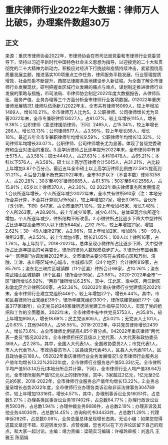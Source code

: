 # 重庆律师行业2022年大数据：律师万人比破5，办理案件数超30万
## 正文
来源：重庆市律师协会2022年，市律师协会在市司法局党委和市律师行业党委领导下，坚持以习近平新时代中国特色社会主义思想为指导，以迎接党的二十大和贯彻党的二十大精神为新动力，积极应对经济下行挑战和疫情持续冲击，紧紧围绕高质量发展主题，推进落实100项重点工作任务，律师服务平稳发展，行业管理提质增效，社会形象不断提升，西部法律服务高地建设步入新征程。为全面了解全市律师行业发展现状，研判把握本区域行业发展的痛点与难点，谋划制定推进律师行业发展的策略与措施，市司法局、市律师协会制定2022年度大数据报告，从律师队伍、服务产值、业务办理等三个方面分析全市律师行业各项数据。012022年重庆律师发展情况1.律师队伍添新力2022年末，全市共有律师16069人，较上年增加1489人，增长10.21%。全市律师万人比为5。2.公职律师、公司律师增长尤为显著2022年末，全市专兼职律师13027人，占81.07%，较上年增长1115人，增长9.36%；公职律师（含法律援助律师，下同）2465人，占15.34%，较上年增长286人，增长13.13%；公司律师577人，占3.59%，较上年增长88人，增长18%。最近五年全市专兼职律师年均增长9.59%，公职律师年均增长13.32%，公司律师年均增长33.07%，公职律师、公司律师增长尤为显著，体现了各级党委政府和企业对法治的重视。3.高学历律师占比逐年提升2022年末，全市律师中有博士575人，占3.58%；硕士4440人，占27.63%；本科10478人，占65.21%；本科以下576人，占3.58%。硕士以上高学历律师合计5015人，占31.21%，占比较上年增加3.87个百分点。最近五年全市硕士以上高学历律师比例由22.59%提高到31.21%。4.后备力量不断充实2022年末，全市30岁以下（不含本数）律师3258人，占20.28%；30岁至49岁律师9885人，占61.51%；50岁至64岁2556人，占15.91%；65岁以上律师370人，占2.30%。02 2022年重庆律师事务所发展情况1.合伙所逐年增长，个人所逐年减少2022年末，全市共有律所910家（注：本地分所合并计算，不合并计算则为955家），较上年增加27家，增长3.06%。合伙所（含分所，下同）647家，占全市律所71.10%，较上年增加45家，增长7.48%；个人所263家，占28.90%，较上年减少18家，减少6.41%。总体呈现合伙所逐年增加，个人所逐年减少，律所结构不断改善。2.小微律所占比逐步下降大中型律所占比逐年提高全市30人以下律所844家，占92.75%，较上年增加21家，增加2.62%；30—49人律所27家，占2.96%，较上年增加2家，增加8%；50—99人律所23家，占2.53%，较上年增加4家，增长21.05%；100人以上律所16家，占1.76%，与上年持平。2018-2022年，总体呈现小微律所占比逐步下降、大中型律所占比逐年提高的可喜变化，律所的律师人数规模稳步扩大。3.律所分布显著集中“一区两群”协调发展2022年末，全市律所主要分布在主城核心区和万州、涪陵、江津、永川等区域中心城市，主城都市区（24个地区）合计律所819家，占85.76%；渝东北三峡库区城镇群（11个区县）律所合计98家，占10.26%；渝东南武陵山区城镇群（6个区县）律所合计38家，占3.98%。2020-2022年全市“一区”律所增长6.92%，“两群”律所增长6.25%，其中，江北区、渝中区、两江新区和渝北区合计律所500家，占52.36%。032022年重庆律师行业党建情况2022年末，全市律师行业建立党组织446个，较上年增加27个，增长6.44%。其中，市和区县律师行业党组织39个，律所单建党组织330个，律所联建党组织77个（涵盖377家律所），向无党员的248家律所选派党建工作指导员100人，实现了党的组织和工作的全面覆盖。2022年末，全市律师中有中共党员5753人，占35.8%，较上年增加906人，增长18.69%；民主党派806人，占5.02%；无党派人士101人，占0.63%；其他9409人，占58.55%。2018-2022年，中共党员律师增长2439人，增长73.6%，占全市律师比例提高4.85个百分点。042022年重庆律师“两代表一委员”情况2022年，全市律师担任区县级以上党代表、人大代表和政协委员369人，占2.28%。其中，全国人大代表1人、全国政协委员2人；市党代表1人，市人大代表15人，市政协委员15人；区县级党代表45人，区县人大代表101人，区县政协委员189人。052022年重庆律师行业业务发展情况1.全市律师行业服务总产值年均增长13.22%2022年度，全市律师行业服务总产值50.33亿元。全市律所平均产值553.14万元(本地分所合并计算，下同），全市律师行业人均产值38.64万元，全市律所服务产值1亿元以上的律所9家，其中，3家超过2亿元，1亿元至2亿元的6家，2018-2022年，全市律师行业服务总产值年均增长13.22%。2.业务总量呈增长态势2022年度，全市律师行业办理各类诉讼和非诉法律事务304789件，较上年增加13316件，增长4.57%，其中，办理刑事诉讼业务16051件，占总数5.27%；办理各类民事诉讼业务197402件，占总数64.77%；办理行政诉讼业务5903件，占总数1.94%；办理仲裁业务6688件，占总数2.19%；办理非诉及其他业务44030件，占总数14.45%；咨询和代书34433件，占总数11.29%；代理申诉282件，占总数0.09%，业务总量总体呈现增长态势。无讼小编：如果您觉得这篇文章还不错，欢迎转发分享、点赞收藏，您也可以在下方评论区留下自己的观点，和大家一起讨论。主编：靖力责编：梁萌实习编辑：许福玲审核：刘逸凡 王雅玉 陈丽娟